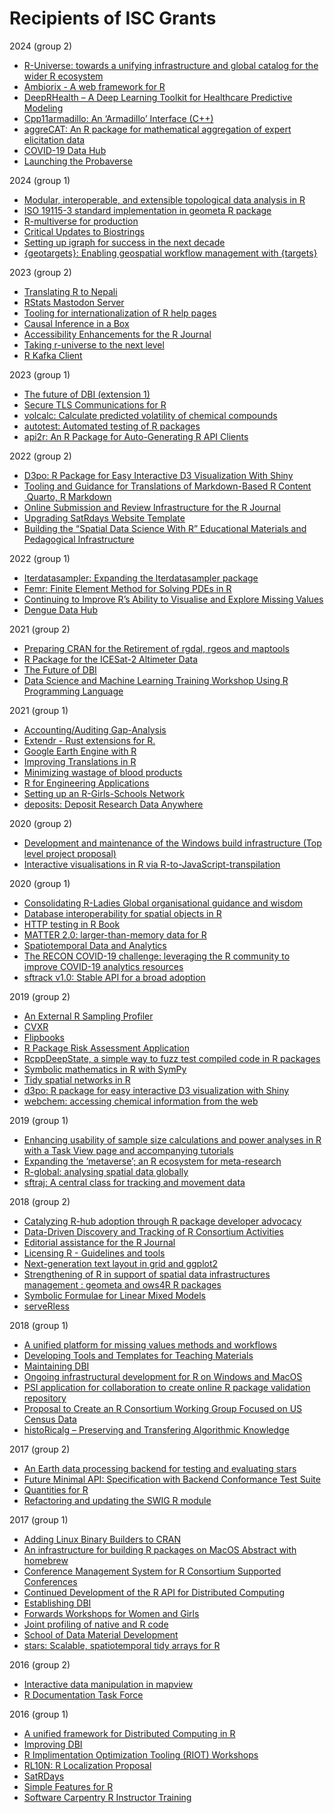 # Recipients of ISC Grants

2024 (group 2)

- [R-Universe: towards a unifying infrastructure and global catalog for the wider R ecosystem](2024-group-2.html#r-universe-towards-a-unifying-infrastructure-and-global-catalog-for-the-wider-r-ecosystem)
- [Ambiorix - A web framework for R](2024-group-2.html#ambiorix-a-web-framework-for-r)
- [DeepRHealth – A Deep Learning Toolkit for Healthcare Predictive Modeling](2024-group-2.html#deeprhealth-a-deep-learning-toolkit-for-healthcare-predictive-modeling)
- [Cpp11armadillo: An 'Armadillo' Interface (C++)](2024-group-2.html#cpp11armadillo-an-armadillo-interface-c)
- [aggreCAT: An R package for mathematical aggregation of expert elicitation data](2024-group-2.html#aggrecat-an-r-package-for-mathematical-aggregation-of-expert-elicitation-data)
- [COVID-19 Data Hub](2024-group-2.html#covid-19-data-hub)
- [Launching the Probaverse](2024-group-2.html#launching-the-probaverse)
  

2024 (group 1)

- [Modular, interoperable, and extensible topological data analysis in R](2024-group-1.html#modular-interoperable-and-extensible-topological-data-analysis-in-r)
- [ISO 19115-3 standard implementation in geometa R package](2024-group-1.html#iso-19115-3-standard-implementation-in-geometa-r-package)
- [R-multiverse for production](2024-group-1.html#r-multiverse-for-production)
- [Critical Updates to Biostrings](2024-group-1.html#critical-updates-to-biostrings)
- [Setting up igraph for success in the next decade](2024-group-1.html#setting-up-igraph-for-success-in-the-next-decade)
- [{geotargets}: Enabling geospatial workflow management with {targets}](2024-group-1.html#geotargets-enabling-geospatial-workflow-management-with-targets)


2023 (group 2)

* [Translating R to Nepali](2023-group-2.html#translating-r-to-nepali)
* [RStats Mastodon Server](2023-group-2.html#rstats-mastodon-server)
* [Tooling for internationalization of R help pages](2023-group-2.html#tooling-for-internationalization-of-r-help-pages)
* [Causal Inference in a Box](2023-group-2.html#causal-inference-in-a-box)
* [Accessibility Enhancements for the R Journal](2023-group-2.html#accessibility-enhancements-for-the-r-journal)
* [Taking r-universe to the next level](2023-group-2.html#taking-r-universe-to-the-next-level)
* [R Kafka Client](2023-group-2.html#r-kafka-client)

2023 (group 1)

* [The future of DBI (extension 1)](2023-group-1.html#the-future-of-dbi-extension-1)
* [Secure TLS Communications for R](2023-group-1.html#secure-tls-communications-for-r)
* [volcalc: Calculate predicted volatility of chemical compounds](2023-group-1.html#volcalc-calculate-predicted-volatility-of-chemical-compounds)
* [autotest: Automated testing of R packages](2023-group-1.html#autotest-automated-testing-of-r-packages)
* [api2r: An R Package for Auto-Generating R API Clients](2023-group-1.html#api2r-an-r-package-for-auto-generating-r-api-clients)

2022 (group 2)

* [D3po: R Package for Easy Interactive D3 Visualization With Shiny](2022-group-2.html#d3po-r-package-for-easy-interactive-d3-visualization-with-shiny)
* [Tooling and Guidance for Translations of Markdown-Based R Content \ Quarto, R Markdown](2022-group-2.html#tooling-and-guidance-for-translations-of-markdown-based-r-content-quarto-r-markdown)
* [Online Submission and Review Infrastructure for the R Journal](2022-group-2.html#online-submission-and-review-infrastructure-for-the-r-journal)
* [Upgrading SatRdays Website Template](2022-group-2.html#upgrading-satrdays-website-template)
* [Building the “Spatial Data Science With R” Educational Materials and Pedagogical Infrastructure](2022-group-2.html#building-the-spatial-data-science-with-r-educational-materials-and-pedagogical-infrastructure)

2022 (group 1)

* [Iterdatasampler: Expanding the lterdatasampler package](2022-group-1.html#iterdatasampler-expanding-the-lterdatasampler-package)
* [Femr: Finite Element Method for Solving PDEs in R](2022-group-1.html#femr-finite-element-method-for-solving-pdes-in-r)
* [Continuing to Improve R’s Ability to Visualise and Explore Missing Values](2022-group-1.html#continuing-to-improve-rs-ability-to-visualise-and-explore-missing-values)
* [Dengue Data Hub](2022-group-1.html#dengue-data-hub)

2021 (group 2)

* [Preparing CRAN for the Retirement of rgdal, rgeos and maptools](2021-group-2.html#preparing-cran-for-the-retirement-of-rgdal-rgeos-and-maptools)
* [R Package for the ICESat-2 Altimeter Data](2021-group-2.html#r-package-for-the-icesat-2-altimeter-data)
* [The Future of DBI](2021-group-2.html#the-future-of-dbi)
* [Data Science and Machine Learning Training Workshop Using R Programming Language](2021-group-2.html#data-science-and-machine-learning-training-workshop-using-r-programming-language)

2021 (group 1)

* [Accounting/Auditing Gap-Analysis](2021-group-1.html#accountingauditing-gap-analysis)
* [Extendr - Rust extensions for R.](2021-group-1.html#extendr---rust-extensions-for-r.)
* [Google Earth Engine with R](2021-group-1.html#google-earth-engine-with-r)
* [Improving Translations in R](2021-group-1.html#improving-translations-in-r)
* [Minimizing wastage of blood products](2021-group-1.html#minimizing-wastage-of-blood-products)
* [R for Engineering Applications](2021-group-1.html#r-for-engineering-applications)
* [Setting up an R-Girls-Schools Network](2021-group-1.html#setting-up-an-r-girls-schools-network)
* [deposits: Deposit Research Data Anywhere](2021-group-1.html#deposits-deposit-research-data-anywhere)

2020 (group 2)



* [Development and maintenance of the Windows build infrastructure (Top level project proposal)](2020-group-2.html#development-and-maintenance-of-the-windows-build-infrastructure-top-level-project-proposal)
* [Interactive visualisations in R via R-to-JavaScript-transpilation](2020-group-2.html#interactive-visualisations-in-r-via-r-to-javascript-transpilation)

2020 (group 1)



* [Consolidating R-Ladies Global organisational guidance and wisdom](2020-group-1.html#consolidating-r-ladies-global-organisational-guidance-and-wisdom)
* [Database interoperability for spatial objects in R](2020-group-1.html#database-interoperability-for-spatial-objects-in-r)
* [HTTP testing in R Book](2020-group-1.html#http-testing-in-r-book)
* [MATTER 2.0: larger-than-memory data for R](2020-group-1.html#matter-2.0-larger-than-memory-data-for-r)
* [Spatiotemporal Data and Analytics](2020-group-1.html#spatiotemporal-data-and-analytics)
* [The RECON COVID-19 challenge: leveraging the R community to improve COVID-19 analytics resources](2020-group-1.html#the-recon-covid-19-challenge-leveraging-the-r-community-to-improve-covid-19-analytics-resources)
* [sftrack v1.0: Stable API for a broad adoption](2020-group-1.html#sftrack-v1.0-stable-api-for-a-broad-adoption)

2019 (group 2)



* [An External R Sampling Profiler](2019-group-2.html#an-external-r-sampling-profiler)
* [CVXR](2019-group-2.html#cvxr)
* [Flipbooks](2019-group-2.html#flipbooks)
* [R Package Risk Assessment Application](2019-group-2.html#r-package-risk-assessment-application)
* [RcppDeepState, a simple way to fuzz test compiled code in R packages](2019-group-2.html#rcppdeepstate-a-simple-way-to-fuzz-test-compiled-code-in-r-packages)
* [Symbolic mathematics in R with SymPy](2019-group-2.html#symbolic-mathematics-in-r-with-sympy)
* [Tidy spatial networks in R](2019-group-2.html#tidy-spatial-networks-in-r)
* [d3po: R package for easy interactive D3 visualization with Shiny](2019-group-2.html#d3po-r-package-for-easy-interactive-d3-visualization-with-shiny)
* [webchem: accessing chemical information from the web](2019-group-2.html#webchem-accessing-chemical-information-from-the-web)

2019 (group 1)



* [Enhancing usability of sample size calculations and power analyses in R with a Task View page and accompanying tutorials](2019-group-1.html#enhancing-usability-of-sample-size-calculations-and-power-analyses-in-r-with-a-task-view-page-and-accompanying-tutorials)
* [Expanding the ‘metaverse'; an R ecosystem for meta-research](2019-group-1.html#expanding-the-metaverse-an-r-ecosystem-for-meta-research)
* [R-global: analysing spatial data globally](2019-group-1.html#r-global-analysing-spatial-data-globally)
* [sftraj: A central class for tracking and movement data](2019-group-1.html#sftraj-a-central-class-for-tracking-and-movement-data)

2018 (group 2)



* [Catalyzing R-hub adoption through R package developer advocacy](2018-group-2.html#catalyzing-r-hub-adoption-through-r-package-developer-advocacy)
* [Data-Driven Discovery and Tracking of R Consortium Activities](2018-group-2.html#data-driven-discovery-and-tracking-of-r-consortium-activities)
* [Editorial assistance for the R Journal](2018-group-2.html#editorial-assistance-for-the-r-journal)
* [Licensing R - Guidelines and tools](2018-group-2.html#licensing-r---guidelines-and-tools)
* [Next-generation text layout in grid and ggplot2](2018-group-2.html#next-generation-text-layout-in-grid-and-ggplot2)
* [Strengthening of R in support of spatial data infrastructures management : geometa and ows4R R packages](2018-group-2.html#strengthening-of-r-in-support-of-spatial-data-infrastructures-management-geometa-and-ows4r-r-packages)
* [Symbolic Formulae for Linear Mixed Models](2018-group-2.html#symbolic-formulae-for-linear-mixed-models)
* [serveRless](2018-group-2.html#serverless)

2018 (group 1)



* [A unified platform for missing values methods and workflows](2018-group-1.html#a-unified-platform-for-missing-values-methods-and-workflows)
* [Developing Tools and Templates for Teaching Materials](2018-group-1.html#developing-tools-and-templates-for-teaching-materials)
* [Maintaining DBI](2018-group-1.html#maintaining-dbi)
* [Ongoing infrastructural development for R on Windows and MacOS](2018-group-1.html#ongoing-infrastructural-development-for-r-on-windows-and-macos)
* [PSI application for collaboration to create online R package validation repository](2018-group-1.html#psi-application-for-collaboration-to-create-online-r-package-validation-repository)
* [Proposal to Create an R Consortium Working Group Focused on US Census Data](2018-group-1.html#proposal-to-create-an-r-consortium-working-group-focused-on-us-census-data)
* [histoRicalg -- Preserving and Transfering Algorithmic Knowledge](2018-group-1.html#historicalg-preserving-and-transfering-algorithmic-knowledge)

2017 (group 2)



* [An Earth data processing backend for testing and evaluating stars](2017-group-2.html#an-earth-data-processing-backend-for-testing-and-evaluating-stars)
* [Future Minimal API: Specification with Backend Conformance Test Suite](2017-group-2.html#future-minimal-api-specification-with-backend-conformance-test-suite)
* [Quantities for R](2017-group-2.html#quantities-for-r)
* [Refactoring and updating the SWIG R module](2017-group-2.html#refactoring-and-updating-the-swig-r-module)

2017 (group 1)



* [Adding Linux Binary Builders to CRAN](2017-group-1.html#adding-linux-binary-builders-to-cran)
* [An infrastructure for building R packages on MacOS Abstract with homebrew](2017-group-1.html#an-infrastructure-for-building-r-packages-on-macos-abstract-with-homebrew)
* [Conference Management System for R Consortium Supported Conferences](2017-group-1.html#conference-management-system-for-r-consortium-supported-conferences)
* [Continued Development of the R API for Distributed Computing](2017-group-1.html#continued-development-of-the-r-api-for-distributed-computing)
* [Establishing DBI](2017-group-1.html#establishing-dbi)
* [Forwards Workshops for Women and Girls](2017-group-1.html#forwards-workshops-for-women-and-girls)
* [Joint profiling of native and R code](2017-group-1.html#joint-profiling-of-native-and-r-code)
* [School of Data Material Development](2017-group-1.html#school-of-data-material-development)
* [stars: Scalable, spatiotemporal tidy arrays for R](2017-group-1.html#stars-scalable-spatiotemporal-tidy-arrays-for-r)

2016 (group 2)



* [Interactive data manipulation in mapview](2016-group-2.html#interactive-data-manipulation-in-mapview)
* [R Documentation Task Force](2016-group-2.html#r-documentation-task-force)

2016 (group 1)



* [A unified framework for Distributed Computing in R](2016-group-1.html#a-unified-framework-for-distributed-computing-in-r)
* [Improving DBI](2016-group-1.html#improving-dbi)
* [R Implimentation Optimization Tooling (RIOT) Workshops](2016-group-1.html#r-implimentation-optimization-tooling-riot-workshops)
* [RL10N: R Localization Proposal](2016-group-1.html#rl10n-r-localization-proposal)
* [SatRDays](2016-group-1.html#satrdays)
* [Simple Features for R](2016-group-1.html#simple-features-for-r)
* [Software Carpentry R Instructor Training](2016-group-1.html#software-carpentry-r-instructor-training)


